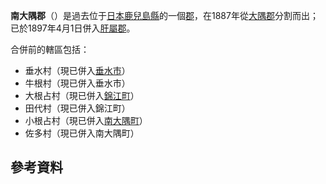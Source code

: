 {{日本郡 (廢除)|
| 郡 = 南大隅郡
| 日文原名 = 南大隅郡
| 平假名 = みなみおおすみぐん
| 羅馬字拼音 = Minamiōsumi-gun
| 地圖=
| 廢除時間 = 1897年4月1日
| 廢除理由 = 合併
| 廢除時處置 = '''南大隅郡''' → [[肝屬郡|肝屬郡]]
| 現在郡 = 
| 都道府縣 = 鹿兒島縣
| 編號 = 
| 町 = 
| 村 = 6
| 經度 = 
| 緯度 = 
| 註記 = 
|}}
'''南大隅郡'''（{{jpn|j=南大隅郡|hg=みなみおおすみぐん|rm=Minamiōsumi gun|f=y}}）是過去位于[[日本|日本]][[鹿兒島縣|鹿兒島縣]]的一個[[郡|郡]]，在1887年從[[大隅郡|大隅郡]]分割而出；已於1897年4月1日併入[[肝屬郡|肝屬郡]]。

合併前的轄區包括：
* 垂水村（現已併入[[垂水市|垂水市]]）
* 牛根村（現已併入垂水市）
* 大根占村（現已併入[[錦江町|錦江町]]）
* 田代村（現已併入錦江町）
* 小根占村（現已併入[[南大隅町|南大隅町]]）
* 佐多村（現已併入南大隅町）

==參考資料==
<div class="references-small">
<references />
</div>

{{鹿兒島縣}}
